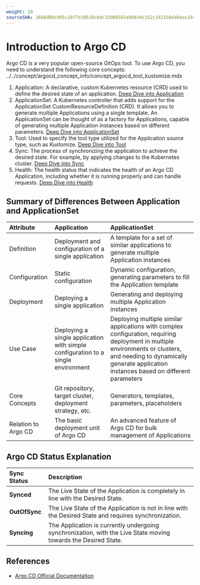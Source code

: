 ```yaml
---
weight: 10
sourceSHA: 1686d08c905c16f7e10510cbdc33908591e9bb34c152c141158da0aac2445c55
---
```


# Introduction to Argo CD

Argo CD is a very popular open-source GitOps tool. To use Argo CD, you need to understand the following core concepts:   ../../concept/argocd\_concept\_info/concept\_argocd\_tool\_kustomize.mdx

1. Application: A declarative, custom Kubernetes resource (CRD) used to define the desired state of an application. [Deep Dive into Application](../../concept/argocd_concept_info/concept_argocd_application.mdx)
2. ApplicationSet: A Kubernetes controller that adds support for the ApplicationSet CustomResourceDefinition (CRD). It allows you to generate multiple Applications using a single template. An ApplicationSet can be thought of as a factory for Applications, capable of generating multiple Application instances based on different parameters. [Deep Dive into ApplicationSet](../../concept/argocd_concept_info/concept_argocd_applicationset.mdx)
3. Tool: Used to specify the tool type utilized for the Application source type, such as Kustomize. [Deep Dive into Tool](../../concept/argocd_concept_info/concept_argocd_tool.mdx)
4. Sync: The process of synchronizing the application to achieve the desired state. For example, by applying changes to the Kubernetes cluster. [Deep Dive into Sync](../../concept/argocd_concept_info/concept_argocd_sync.mdx)
5. Health: The health status that indicates the health of an Argo CD Application, including whether it is running properly and can handle requests. [Deep Dive into Health](../../concept/argocd_concept_info/concept_argocd_health.mdx)

## Summary of Differences Between Application and ApplicationSet

| **Attribute**       | **Application**            | **ApplicationSet**                                    |
| :------------------ | :------------------------  | :---------------------------------------------------- |
| Definition          | Deployment and configuration of a single application | A template for a set of similar applications to generate multiple Application instances             |
| Configuration       | Static configuration       | Dynamic configuration, generating parameters to fill the Application template                  |
| Deployment          | Deploying a single application | Generating and deploying multiple Application instances                        |
| Use Case            | Deploying a single application with simple configuration to a single environment | Deploying multiple similar applications with complex configuration, requiring deployment in multiple environments or clusters, and needing to dynamically generate application instances based on different parameters |
| Core Concepts       | Git repository, target cluster, deployment strategy, etc. | Generators, templates, parameters, placeholders                                     |
| Relation to Argo CD | The basic deployment unit of Argo CD | An advanced feature of Argo CD for bulk management of Applications                       |

## Argo CD Status Explanation

| **Sync Status**      | **Description**                                                 |
| :------------------  | :----------------------------------------------------------- |
| **Synced**          | The Live State of the Application is completely in line with the Desired State.              |
| **OutOfSync**       | The Live State of the Application is not in line with the Desired State and requires synchronization. |
| **Syncing**         | The Application is currently undergoing synchronization, with the Live State moving towards the Desired State. |

## References

- [Argo CD Official Documentation](https://argo-cd.readthedocs.io/en/stable/)
